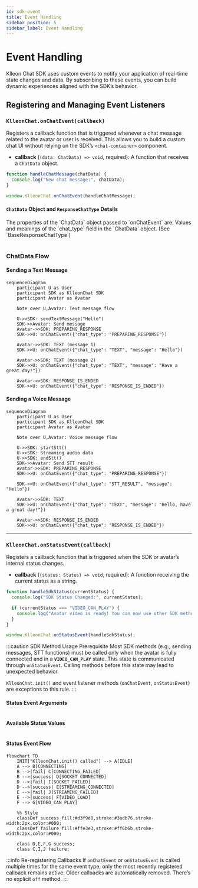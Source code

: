 ```yaml
---
id: sdk-event
title: Event Handling
sidebar_position: 5
sidebar_label: Event Handling
---
```



<Head>
  <title>{`Klleon Chat SDK Event Handling - onChatEvent, onStatusEvent Usage Guide`}</title>
  <meta
    name="description"
    content="Learn how to handle avatar state changes and chat messages using onChatEvent and onStatusEvent in the Klleon Chat SDK. Detailed flow of VIDEO_CAN_PLAY, chat_type, and status included."
  />
  <meta
    name="keywords"
    content="Klleon Chat SDK, Event Handling, onChatEvent, onStatusEvent, Status Event, VIDEO_CAN_PLAY, Chat Events, chat_type, Status Flow, Digital Human SDK, Klleon SDK, Realtime Chat Event, JavaScript Event Listener"
  />
</Head>

# Event Handling

Klleon Chat SDK uses custom events to notify your application of real-time state changes and data. By subscribing to these events, you can build dynamic experiences aligned with the SDK’s behavior.

## Registering and Managing Event Listeners

### `KlleonChat.onChatEvent(callback)`

Registers a callback function that is triggered whenever a chat message related to the avatar or user is received. This allows you to build a custom chat UI without relying on the SDK’s `<chat-container>` component.

- **callback** (`(data: ChatData) => void`, required): A function that receives a `ChatData` object.

```javascript
function handleChatMessage(chatData) {
  console.log("New chat message:", chatData);
}

window.KlleonChat.onChatEvent(handleChatMessage);
```

#### `ChatData` Object and `ResponseChatType` Details

<Tabs groupId="chat-data-details">
  <TabItem value="chatdata" label="ChatData Object Properties">
    The properties of the `ChatData` object passed to `onChatEvent` are:
    <Table columns={usage.en.chatDataColumns} data={usage.en.chatDataRows} />
  </TabItem>
  <TabItem value="responsetype" label="ResponseChatType Details">
    Values and meanings of the `chat_type` field in the `ChatData` object. (See
    `BaseResponseChatType`)
    <Table
      columns={usage.en.responseChatTypeValuesColumns}
      data={usage.en.responseChatTypeValuesData}
    />
  </TabItem>
</Tabs>

### ChatData Flow

#### Sending a Text Message

```mermaid
sequenceDiagram
    participant U as User
    participant SDK as KlleonChat SDK
    participant Avatar as Avatar

    Note over U,Avatar: Text message flow

    U->>SDK: sendTextMessage("Hello")
    SDK->>Avatar: Send message
    Avatar->>SDK: PREPARING_RESPONSE
    SDK->>U: onChatEvent({"chat_type": "PREPARING_RESPONSE"})

    Avatar->>SDK: TEXT (message 1)
    SDK->>U: onChatEvent({"chat_type": "TEXT", "message": "Hello"})

    Avatar->>SDK: TEXT (message 2)
    SDK->>U: onChatEvent({"chat_type": "TEXT", "message": "Have a great day!"})

    Avatar->>SDK: RESPONSE_IS_ENDED
    SDK->>U: onChatEvent({"chat_type": "RESPONSE_IS_ENDED"})
```

#### Sending a Voice Message

```mermaid
sequenceDiagram
    participant U as User
    participant SDK as KlleonChat SDK
    participant Avatar as Avatar

    Note over U,Avatar: Voice message flow

    U->>SDK: startStt()
    U->>SDK: Streaming audio data
    U->>SDK: endStt()
    SDK->>Avatar: Send STT result
    Avatar->>SDK: PREPARING_RESPONSE
    SDK->>U: onChatEvent({"chat_type": "PREPARING_RESPONSE"})

    SDK->>U: onChatEvent({"chat_type": "STT_RESULT", "message": "Hello"})

    Avatar->>SDK: TEXT
    SDK->>U: onChatEvent({"chat_type": "TEXT", "message": "Hello, have a great day!"})

    Avatar->>SDK: RESPONSE_IS_ENDED
    SDK->>U: onChatEvent({"chat_type": "RESPONSE_IS_ENDED"})
```

---

### `KlleonChat.onStatusEvent(callback)`

Registers a callback function that is triggered when the SDK or avatar’s internal status changes.

- **callback** (`(status: Status) => void`, required): A function receiving the current status as a string.

```javascript
function handleSdkStatus(currentStatus) {
  console.log("SDK Status Changed:", currentStatus);

  if (currentStatus === "VIDEO_CAN_PLAY") {
    console.log("Avatar video is ready! You can now use other SDK methods.");
  }
}

window.KlleonChat.onStatusEvent(handleSdkStatus);
```

:::caution SDK Method Usage Prerequisite
Most SDK methods (e.g., sending messages, STT functions) must be called only when the avatar is fully connected and in a **`VIDEO_CAN_PLAY`** state. This state is communicated through `onStatusEvent`. Calling methods before this state may lead to unexpected behavior.

`KlleonChat.init()` and event listener methods (`onChatEvent`, `onStatusEvent`) are exceptions to this rule.
:::

#### Status Event Arguments

<Table
  columns={usage.en.statusEventArgumentColumns}
  data={usage.en.statusEventArgumentRows}
/>

#### Available Status Values

<Table
  columns={usage.en.statusPossibleValuesColumns}
  data={usage.en.statusPossibleValuesData}
/>

#### Status Event Flow

```mermaid
flowchart TD
    INIT["KlleonChat.init() called"] --> A[IDLE]
    A --> B[CONNECTING]
    B -->|fail| C[CONNECTING_FAILED]
    B -->|success| D[SOCKET_CONNECTED]
    D -->|fail| I[SOCKET_FAILED]
    D -->|success| E[STREAMING_CONNECTED]
    E -->|fail| J[STREAMING_FAILED]
    E -->|success| F[VIDEO_LOAD]
    F --> G[VIDEO_CAN_PLAY]

    %% Style
    classDef success fill:#d3f9d8,stroke:#3adb76,stroke-width:2px,color:#000;
    classDef failure fill:#ffe3e3,stroke:#ff6b6b,stroke-width:2px,color:#000;

    class D,E,F,G success;
    class C,I,J failure;
```

:::info Re-registering Callbacks
If `onChatEvent` or `onStatusEvent` is called multiple times for the same event type, only the most recently registered callback remains active. Older callbacks are automatically removed. There’s no explicit `off` method.
:::
